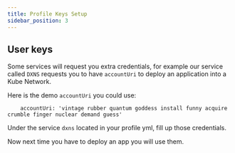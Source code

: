 ```yaml
---
title: Profile Keys Setup
sidebar_position: 3
---
```


## User keys

Some services will request you extra credentials, for example our service called `DXNS` requests you to have 
`accountUri` to deploy an application into a Kube Network.

Here is the demo `accountUri` you could use:

```
    accountUri: 'vintage rubber quantum goddess install funny acquire crumble finger nuclear demand guess'
```
Under the service `dxns` located in your profile yml, fill up those credentials.

Now next time you have to deploy an app you will use them.
